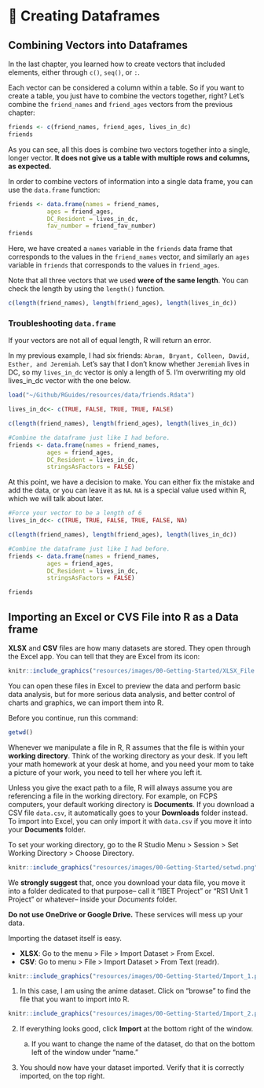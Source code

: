 # 🔢 Creating Dataframes {#dataframe}


## Combining Vectors into Dataframes

In the last chapter, you learned how to create vectors that included elements, either through `c()`, `seq()`, or `:`.

Each vector can be considered a column within a table. So if you want to create a table, you just have to combine the vectors together, right? Let's combine the `friend_names` and `friend_ages` vectors from the previous chapter:

```r
friends <- c(friend_names, friend_ages, lives_in_dc)
friends
```

As you can see, all this does is combine two vectors together into a single, longer vector. **It does not give us a table with multiple rows and columns, as expected.**

In order to combine vectors of information into a single data frame, you can use the `data.frame` function:

```r
friends <- data.frame(names = friend_names,
           ages = friend_ages,
           DC_Resident = lives_in_dc,
           fav_number = friend_fav_number)
friends
```

Here, we have created a `names` variable in the `friends` data frame that corresponds to the values in the `friend_names` vector, and similarly an `ages` variable in `friends` that corresponds to the values in `friend_ages`.

Note that all three vectors that we used **were of the same length**. You can check the length by using the `length()` function.

```r
c(length(friend_names), length(friend_ages), length(lives_in_dc))
```

### Troubleshooting `data.frame`

If your vectors are not all of equal length, R will return an error.

In my previous example, I had six friends: `Abram, Bryant, Colleen, David, Esther, and Jeremiah`. Let's say that I don't know whether `Jeremiah` lives in DC, so my `lives_in_dc` vector is only a length of 5. I'm overwriting my old lives_in_dc vector with the one below.

```r
load("~/Github/RGuides/resources/data/friends.Rdata")
```

```r

lives_in_dc<- c(TRUE, FALSE, TRUE, TRUE, FALSE)

c(length(friend_names), length(friend_ages), length(lives_in_dc))

#Combine the dataframe just like I had before. 
friends <- data.frame(names = friend_names,
           ages = friend_ages,
           DC_Resident = lives_in_dc,
           stringsAsFactors = FALSE)

```

At this point, we have a decision to make. You can either fix the mistake and add the data, or you can leave it as `NA`. `NA` is a special value used within R, which we will talk about later.

```r
#Force your vector to be a length of 6
lives_in_dc<- c(TRUE, TRUE, FALSE, TRUE, FALSE, NA)

c(length(friend_names), length(friend_ages), length(lives_in_dc))

#Combine the dataframe just like I had before. 
friends <- data.frame(names = friend_names,
           ages = friend_ages,
           DC_Resident = lives_in_dc,
           stringsAsFactors = FALSE)

friends
```

## Importing an Excel or CVS File into R as a Data frame

**XLSX** and **CSV** files are how many datasets are stored. They open through the Excel app. You can tell that they are Excel from its icon:

```r
knitr::include_graphics("resources/images/00-Getting-Started/XLSX_File.png")
```

You can open these files in Excel to preview the data and perform basic data analysis, but for more serious data analysis, and better control of charts and graphics, we can import them into R.

::: rmdtip
Before you continue, run this command:

```r
getwd()
```

Whenever we manipulate a file in R, R assumes that the file is within your **working directory**. Think of the working directory as your desk. If you left your math homework at your desk at home, and you need your mom to take a picture of your work, you need to tell her where you left it.

Unless you give the exact path to a file, R will always assume you are referencing a file in the working directory. For example, on FCPS computers, your default working directory is **Documents**. If you download a CSV file `data.csv`, it automatically goes to your **Downloads** folder instead. To import into Excel, you can only import it with `data.csv` if you move it into your **Documents** folder.

To set your working directory, go to the R Studio Menu \> Session \> Set Working Directory \> Choose Directory.

```r
knitr::include_graphics("resources/images/00-Getting-Started/setwd.png") 
```
:::

We **strongly suggest** that, once you download your data file, you move it into a folder dedicated to that purpose-- call it "IBET Project" or "RS1 Unit 1 Project" or whatever-- inside your *Documents* folder.

::: rmdwarning
**Do not use OneDrive or Google Drive.** These services will mess up your data.
:::

Importing the dataset itself is easy.

-   **XLSX**: Go to the menu \> File \> Import Dataset \> From Excel.
-   **CSV**: Go to menu \> File \> Import Dataset \> From Text (readr).

```r
knitr::include_graphics("resources/images/00-Getting-Started/Import_1.png") 
```

1.  In this case, I am using the anime dataset. Click on "browse" to find the file that you want to import into R.

```r
knitr::include_graphics("resources/images/00-Getting-Started/Import_2.png") 
```

2.  If everything looks good, click **Import** at the bottom right of the window.

    a.  If you want to change the name of the dataset, do that on the bottom left of the window under "name."

3.  You should now have your dataset imported. Verify that it is correctly imported, on the top right.
